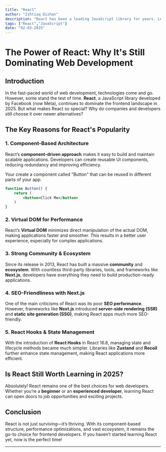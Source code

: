```yaml
---
title: "React"
author: "Ishtiaq Dishan"
description: "React has been a leading JavaScript library for years. Let's explore why it's still the top choice for developers in 2025."
tags: ["React","JavaScript"]
date: "02-03-2025"
---
```


# The Power of React: Why It's Still Dominating Web Development

## Introduction
In the fast-paced world of web development, technologies come and go. However, some stand the test of time. **React**, a JavaScript library developed by Facebook (now Meta), continues to dominate the frontend landscape in 2025. But what makes React so special? Why do companies and developers still choose it over newer alternatives?

## The Key Reasons for React's Popularity

### 1. **Component-Based Architecture**
React’s **component-driven approach** makes it easy to build and maintain scalable applications. Developers can create reusable UI components, reducing redundancy and improving efficiency.

Your create a component called "Button" that can be reused in different parts of your app.

```jsx
function Button() {
    return (
        <button>Click Me</button>
    )
}
```

### 2. **Virtual DOM for Performance**
React’s **Virtual DOM** minimizes direct manipulation of the actual DOM, making applications faster and smoother. This results in a better user experience, especially for complex applications.

### 3. **Strong Community & Ecosystem**
Since its release in 2013, React has built a massive **community** and **ecosystem**. With countless third-party libraries, tools, and frameworks like **Next.js**, developers have everything they need to build production-ready applications.

### 4. **SEO-Friendliness with Next.js**
One of the main criticisms of React was its poor **SEO performance**. However, frameworks like **Next.js** introduced **server-side rendering (SSR)** and **static site generation (SSG)**, making React apps much more SEO-friendly.

### 5. **React Hooks & State Management**
With the introduction of **React Hooks** in React 16.8, managing state and lifecycle methods became much simpler. Libraries like **Zustand** and **Recoil** further enhance state management, making React applications more efficient.

## Is React Still Worth Learning in 2025?
Absolutely! React remains one of the best choices for web developers. Whether you’re a **beginner** or an **experienced developer**, learning React can open doors to job opportunities and exciting projects.

## Conclusion
React is not just surviving—it’s thriving. With its component-based structure, performance optimizations, and vast ecosystem, it remains the go-to choice for frontend developers. If you haven’t started learning React yet, now is the perfect time!

---


